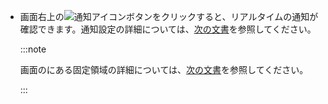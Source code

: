 -   画面右上の![通知アイコン](/img/ico-noti.svg)ボタンをクリックすると、リアルタイムの通知が確認できます。通知設定の詳細については、[次の文書](set-notice)を参照してください。

    :::note

    画面のにある固定領域の詳細については、[次の文書](../main-ui-intro)を参照してください。

    :::
